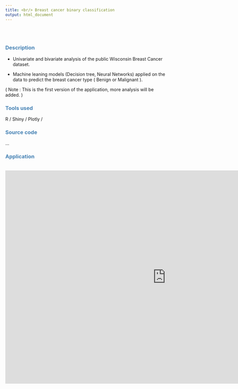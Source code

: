 ```yaml
---
title: <br/> Breast cancer binary classification
output: html_document
---
```

<br/>
<br/>
<style> 
  #header { 
    color: dodgerblue;
    text-align: center;
  }

  h3 {
    color: steelblue;
    Font-Weight: Bold;
  }
</style>

### Description

- Univariate and bivariate analysis of the public Wisconsin Breast Cancer dataset.

- Machine leaning models (Decision tree, Neural Networks) applied on the data to predict the breast cancer type ( Benign or Malignant ).

( Note : This is the first version of the application, more analysis will be added. )
<br/>

### Tools used 
R / Shiny / Plotly /
<br/>

### Source code
...
<br/>

### Application 
<br/>
<iframe src="https://mariembouhadda.shinyapps.io/breastt_cancer_app/" height="670" width="200%" frameBorder="0"></iframe>
